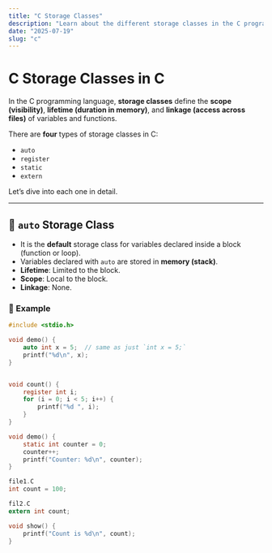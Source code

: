 ```yaml
---
title: "C Storage Classes"
description: "Learn about the different storage classes in the C programming language including auto, extern, static, and register."
date: "2025-07-19"
slug: "c"
---
```


# C Storage Classes in C

In the C programming language, **storage classes** define the **scope (visibility)**, **lifetime (duration in memory)**, and **linkage (access across files)** of variables and functions.

There are **four** types of storage classes in C:

- `auto`
- `register`
- `static`
- `extern`

Let’s dive into each one in detail.

---

## 🔹 `auto` Storage Class

- It is the **default** storage class for variables declared inside a block (function or loop).
- Variables declared with `auto` are stored in **memory (stack)**.
- **Lifetime**: Limited to the block.
- **Scope**: Local to the block.
- **Linkage**: None.

### 🔸 Example

```c
#include <stdio.h>

void demo() {
    auto int x = 5;  // same as just `int x = 5;`
    printf("%d\n", x);
}


void count() {
    register int i;
    for (i = 0; i < 5; i++) {
        printf("%d ", i);
    }
}

void demo() {
    static int counter = 0;
    counter++;
    printf("Counter: %d\n", counter);
}

file1.C
int count = 100;

fil2.C
extern int count;

void show() {
    printf("Count is %d\n", count);
}